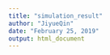 ```yaml
---
title: "simulation_result"
author: "JiyueQin"
date: "February 25, 2019"
output: html_document
---
```

